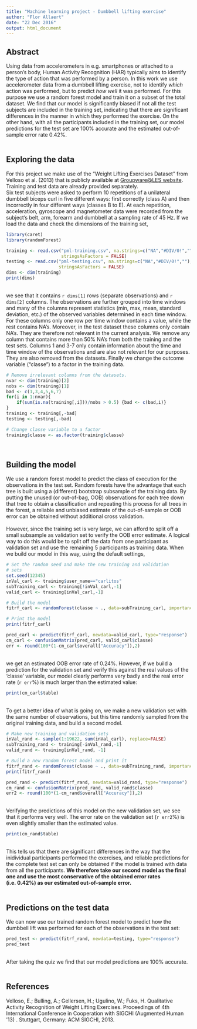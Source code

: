 ```yaml
---
title: "Machine learning project - Dumbbell lifting exercise"
author: "Flor Allaert"
date: "22 Dec 2016"
output: html_document
---
```


## Abstract
Using data from accelerometers in e.g. smartphones or attached to a person's body, Human Activity Recognition (HAR) typically aims to identify the type of action that was performed by a person. In this work we use accelerometer data from a dumbbell lifting exercise, not to identify _which_ action was performed, but to predict _how well_ it was performed. For this purpose we use a random forest model and train it on a subset of the total dataset. We find that our model is significantly biased if not all the test subjects are included in the training set, indicating that there are significant differences in the manner in which they performed the exercise. On the other hand, with all the participants included in the training set, our model predictions for the test set are 100% accurate and the estimated out-of-sample error rate 0.42%.  
<br>

## Exploring the data
For this project we make use of the "Weight Lifting Exercises Dataset" from Velloso et al. (2013) that is publicly available at [Groupware@LES website](http://groupware.les.inf.puc-rio.br/har). Training and test data are already provided separately.  
Six test subjects were asked to perform 10 repetitions of a unilateral dumbbell biceps curl in five different ways: first correctly (class A) and then incorrectly in four different ways (classes B to E). At each repetition, acceleration, gyroscope and magnetometer data were recorded from the subject's belt, arm, forearm and dumbbell at a sampling rate of 45 Hz. If we load the data and check the dimensions of the training set,

```r
library(caret)
library(randomForest)
```

```r
training <- read.csv("pml-training.csv", na.strings=c("NA","#DIV/0!",""),
                     stringsAsFactors = FALSE)
testing <- read.csv("pml-testing.csv", na.strings=c("NA","#DIV/0!",""),
                    stringsAsFactors = FALSE)
dims <- dim(training)
print(dims)
```

<br>
we see that it contains `r dims[1]` rows (separate observations) and `r dims[2]` columns. The observations are further grouped into time windows and many of the columns represent statistics (min, max, mean, standard deviation, etc.) of the observed variables determined in each time window. For these columns only one row per time window contains a value, while the rest contains NA's. Moreover, in the test dataset these columns only contain NA's. They are therefore not relevant in the current analysis. We remove any column that contains more than 50% NA's from both the training and the test sets. Columns 1 and 3-7 only contain information about the time and time window of the observations and are also not relevant for our purposes. They are also removed from the datasets. Finally we change the outcome variable ("classe") to a factor in the training data.

```r
# Remove irrelevant columns from the datasets.
nvar <- dim(training)[2]
nobs <- dim(training)[1]
bad <- c(1,3,4,5,6,7)
for(i in 1:nvar){
    if(sum(is.na(training[,i]))/nobs > 0.5) {bad <- c(bad,i)}
}
training <- training[,-bad]
testing <- testing[,-bad]

# Change classe variable to a factor
training$classe <- as.factor(training$classe)
```
<br>

## Building the model
We use a random forest model to predict the class of execution for the observations in the test set. Random forests have the advantage that each tree is built using a (different) bootstrap subsample of the training data. By putting the unused (or out-of-bag, OOB) observations for each tree down that tree to obtain a classification and repeating this process for all trees in the forest, a reliable and unbiased estimate of the out-of-sample or OOB error can be obtained without additional cross validation.  
<br>
However, since the training set is very large, we can afford to split off a small subsample as validation set to verify the OOB error estimate. A logical way to do this would be to split off the data from one participant as validation set and use the remaining 5 participants as training data. When we build our model in this way, using the default settings,

```r
# Set the random seed and make the new training and validation
# sets
set.seed(12345)
inVal_carl <- training$user_name=="carlitos"
subTraining_carl <- training[!inVal_carl,-1]
valid_carl <- training[inVal_carl,-1]

# Build the model
fitrf_carl <- randomForest(classe ~ ., data=subTraining_carl, importance=TRUE)

# Print the model
print(fitrf_carl)
```
```r
pred_carl <- predict(fitrf_carl, newdata=valid_carl, type="response")
cm_carl <- confusionMatrix(pred_carl, valid_carl$classe)
err <- round(100*(1-cm_carl$overall["Accuracy"]),2)
```

<br>
we get an estimated OOB error rate of 0.24%. However, if we build a prediction for the validation set and verify this against the real values of the 'classe' variable, our model clearly performs very badly and the real error rate (`r err`%) is much larger than the estimated value:

```r
print(cm_carl$table)
```

<br>
To get a better idea of what is going on, we make a new validation set with the same number of observations, but this time randomly sampled from the original training data, and build a second model.

```r
# Make new training and validation sets
inVal_rand <- sample(1:19622, sum(inVal_carl), replace=FALSE)
subTraining_rand <- training[-inVal_rand,-1]
valid_rand <- training[inVal_rand, -1]

# Build a new random forest model and print it
fitrf_rand <- randomForest(classe ~ ., data=subTraining_rand, importance=TRUE)
print(fitrf_rand)
```
```r
pred_rand <- predict(fitrf_rand, newdata=valid_rand, type="response")
cm_rand <- confusionMatrix(pred_rand, valid_rand$classe)
err2 <- round(100*(1-cm_rand$overall["Accuracy"]),2)
```

<br>
Verifying the predictions of this model on the new validation set, we see that it performs very well. The error rate on the validation set (`r err2`%) is even slightly smaller than the estimated value.

```r
print(cm_rand$table)
```

<br>
This tells us that there are significant differences in the way that the inidividual participants performed the exercises, and reliable predictions for the complete test set can only be obtained if the model is trained with data from all the participants. __We therefore take our second model as the final one and use the most conservative of the obtained error rates (i.e. 0.42%) as our estimated out-of-sample error.__  
<br>

## Predictions on the test data
We can now use our trained random forest model to predict how the dumbbell lift was performed for each of the observations in the test set:

```r
pred_test <- predict(fitrf_rand, newdata=testing, type="response")
pred_test
```
<br>
After taking the quiz we find that our model predictions are 100% accurate.  
<br>

## References
Velloso, E.; Bulling, A.; Gellersen, H.; Ugulino, W.; Fuks, H. Qualitative Activity Recognition of Weight Lifting Exercises. Proceedings of 4th International Conference in Cooperation with SIGCHI (Augmented Human '13) . Stuttgart, Germany: ACM SIGCHI, 2013.



